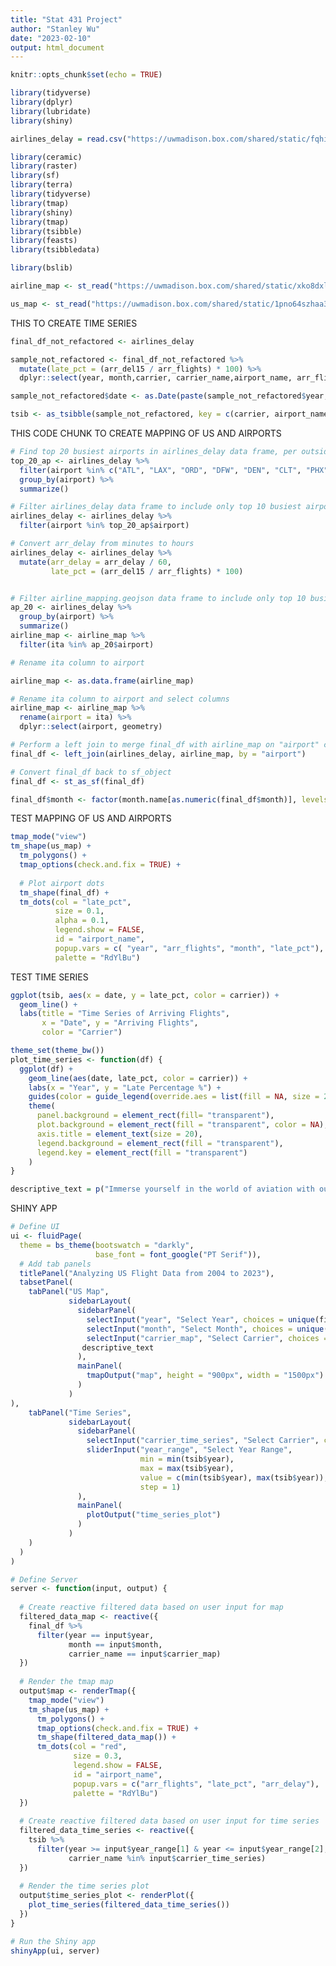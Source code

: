 ```yaml
---
title: "Stat 431 Project"
author: "Stanley Wu"
date: "2023-02-10"
output: html_document
---
```


```r
knitr::opts_chunk$set(echo = TRUE)
```

```r
library(tidyverse)
library(dplyr)
library(lubridate)
library(shiny)
```

```r
airlines_delay = read.csv("https://uwmadison.box.com/shared/static/fqhiqrx2x4lf7n7dkwv1av86fhz76xhx")
```


```r
library(ceramic)
library(raster)
library(sf)
library(terra)
library(tidyverse)
library(tmap)
library(shiny)
library(tmap)
library(tsibble)
library(feasts)
library(tsibbledata)
```

```r
library(bslib)
```


```r
airline_map <- st_read("https://uwmadison.box.com/shared/static/xko8dxlpp6ex5nzttkgyt7nfakw13ghi")
```

```r
us_map <- st_read("https://uwmadison.box.com/shared/static/1pno64szhaa3j2uhtlwp5ibfx6cqtcg8")
```

THIS TO CREATE TIME SERIES
```r

final_df_not_refactored <- airlines_delay

sample_not_refactored <- final_df_not_refactored %>% 
  mutate(late_pct = (arr_del15 / arr_flights) * 100) %>% 
  dplyr::select(year, month,carrier, carrier_name,airport_name, arr_flights, arr_del15, arr_delay, late_pct)

sample_not_refactored$date <- as.Date(paste(sample_not_refactored$year, sample_not_refactored$month, "1", sep = "-"))
```


```r
tsib <- as_tsibble(sample_not_refactored, key = c(carrier, airport_name), index = date)
```

THIS CODE CHUNK TO CREATE MAPPING OF US AND AIRPORTS
```r
# Find top 20 busiest airports in airlines_delay data frame, per outside sources
top_20_ap <- airlines_delay %>%
  filter(airport %in% c("ATL", "LAX", "ORD", "DFW", "DEN", "CLT", "PHX", "SFO", "IAH", "SEA", "MCO", "EWR", "LAS", "MIA", "MSP", "DTW", "BOS", "PHL", "LGA", "BWI")) %>% 
  group_by(airport) %>% 
  summarize()

# Filter airlines_delay data frame to include only top 10 busiest airports
airlines_delay <- airlines_delay %>% 
  filter(airport %in% top_20_ap$airport)

# Convert arr_delay from minutes to hours
airlines_delay <- airlines_delay %>% 
  mutate(arr_delay = arr_delay / 60,
         late_pct = (arr_del15 / arr_flights) * 100)


# Filter airline_mapping.geojson data frame to include only top 10 busiest airports
ap_20 <- airlines_delay %>% 
  group_by(airport) %>% 
  summarize()
airline_map <- airline_map %>% 
  filter(ita %in% ap_20$airport)

# Rename ita column to airport

airline_map <- as.data.frame(airline_map)

# Rename ita column to airport and select columns
airline_map <- airline_map %>% 
  rename(airport = ita) %>% 
  dplyr::select(airport, geometry)

# Perform a left join to merge final_df with airline_map on "airport" column
final_df <- left_join(airlines_delay, airline_map, by = "airport")

# Convert final_df back to sf_object
final_df <- st_as_sf(final_df)

final_df$month <- factor(month.name[as.numeric(final_df$month)], levels = month.name)

```


TEST MAPPING OF US AND AIRPORTS
```r
tmap_mode("view")
tm_shape(us_map) +
  tm_polygons() +
  tmap_options(check.and.fix = TRUE) +
  
  # Plot airport dots
  tm_shape(final_df) +
  tm_dots(col = "late_pct",
          size = 0.1,
          alpha = 0.1,
          legend.show = FALSE,
          id = "airport_name",
          popup.vars = c( "year", "arr_flights", "month", "late_pct"),
          palette = "RdYlBu")
```

TEST TIME SERIES
```r
ggplot(tsib, aes(x = date, y = late_pct, color = carrier)) +
  geom_line() +
  labs(title = "Time Series of Arriving Flights",
       x = "Date", y = "Arriving Flights",
       color = "Carrier")
```




```r
theme_set(theme_bw())
plot_time_series <- function(df) {
  ggplot(df) +
    geom_line(aes(date, late_pct, color = carrier)) +
    labs(x = "Year", y = "Late Percentage %") +
    guides(color = guide_legend(override.aes = list(fill = NA, size = 2))) +
    theme(
      panel.background = element_rect(fill= "transparent"),
      plot.background = element_rect(fill = "transparent", color = NA),
      axis.title = element_text(size = 20),
      legend.background = element_rect(fill = "transparent"),
      legend.key = element_rect(fill = "transparent")
    )
}
```


```r
descriptive_text = p("Immerse yourself in the world of aviation with our interactive visualization, which allows you to explore the top 20 airports from 2004 to 2023. Each dot on the plot represents an airport, and the plot dynamically updates based on your input. It's important to note that the data includes information up until 2023, the most recent year available. However, due to the presence of newer carriers and potential data gaps from the early 2010s, some information may be incomplete. Nevertheless, in order to be comprehensive, we have retained data for all airports. This app is designed to empower consumers in making informed decisions about airlines and airports for their travels. We hope this tool helps you in selecting the best airline for your needs.")
```


SHINY APP
```r
# Define UI
ui <- fluidPage(
  theme = bs_theme(bootswatch = "darkly",
                   base_font = font_google("PT Serif")),
  # Add tab panels
  titlePanel("Analyzing US Flight Data from 2004 to 2023"),
  tabsetPanel(
    tabPanel("US Map",
             sidebarLayout(
               sidebarPanel(
                 selectInput("year", "Select Year", choices = unique(final_df$year)),
                 selectInput("month", "Select Month", choices = unique(final_df$month)),
                 selectInput("carrier_map", "Select Carrier", choices = unique(final_df$carrier_name)),
                descriptive_text
               ),
               mainPanel(
                 tmapOutput("map", height = "900px", width = "1500px")
               )
             )
),
    tabPanel("Time Series",
             sidebarLayout(
               sidebarPanel(
                 selectInput("carrier_time_series", "Select Carrier", choices = unique(tsib$carrier_name), multiple = TRUE),
                 sliderInput("year_range", "Select Year Range", 
                             min = min(tsib$year), 
                             max = max(tsib$year), 
                             value = c(min(tsib$year), max(tsib$year)),
                             step = 1)
               ),
               mainPanel(
                 plotOutput("time_series_plot")
               )
             )
    )
  )
)

# Define Server
server <- function(input, output) {
  
  # Create reactive filtered data based on user input for map
  filtered_data_map <- reactive({
    final_df %>%
      filter(year == input$year,
             month == input$month,
             carrier_name == input$carrier_map)
  })
  
  # Render the tmap map
  output$map <- renderTmap({
    tmap_mode("view")
    tm_shape(us_map) +
      tm_polygons() +
      tmap_options(check.and.fix = TRUE) +
      tm_shape(filtered_data_map()) +
      tm_dots(col = "red",
              size = 0.3,
              legend.show = FALSE,
              id = "airport_name",
              popup.vars = c("arr_flights", "late_pct", "arr_delay"),
              palette = "RdYlBu")
  })
  
  # Create reactive filtered data based on user input for time series
  filtered_data_time_series <- reactive({
    tsib %>%
      filter(year >= input$year_range[1] & year <= input$year_range[2],
             carrier_name %in% input$carrier_time_series)
  })
  
  # Render the time series plot
  output$time_series_plot <- renderPlot({
    plot_time_series(filtered_data_time_series())
  })
}

# Run the Shiny app
shinyApp(ui, server)

```





